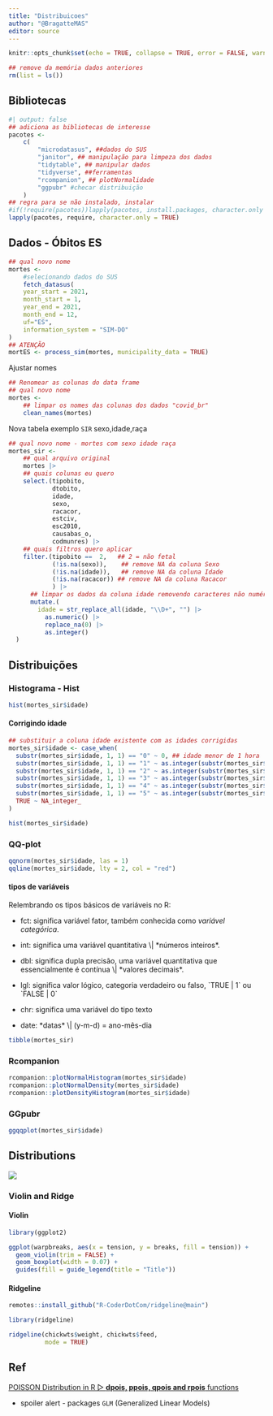 ```yaml
---
title: "Distribuicoes"
author: "@BragatteMAS"
editor: source
---
```


```r
knitr::opts_chunk$set(echo = TRUE, collapse = TRUE, error = FALSE, warning = FALSE, message = FALSE, results = 'asis')
```

```r
## remove da memória dados anteriores
rm(list = ls())
```

## Bibliotecas

```r
#| output: false
## adiciona as bibliotecas de interesse
pacotes <-
    c(
        "microdatasus", ##dados do SUS
        "janitor", ## manipulação para limpeza dos dados 
        "tidytable", ## manipular dados
        "tidyverse", ##ferramentas
        "rcompanion", ## plotNormalidade
        "ggpubr" #checar distribuição
    )
## regra para se não instalado, instalar
#if(!require(pacotes))lapply(pacotes, install.packages, character.only = FALSE)
lapply(pacotes, require, character.only = TRUE)
```

## Dados - Óbitos ES

```r
## qual novo nome 
mortes <- 
    #selecionando dados do SUS
    fetch_datasus(
    year_start = 2021,
    month_start = 1,
    year_end = 2021,
    month_end = 12,
    uf="ES",
    information_system = "SIM-DO"
)
## ATENÇÃO
mortES <- process_sim(mortes, municipality_data = TRUE)
```

Ajustar nomes

```r
## Renomear as colunas do data frame
## qual novo nome 
mortes <- 
    ## limpar os nomes das colunas dos dados "covid_br"
    clean_names(mortes)
```

Nova tabela exemplo `SIR` sexo,idade,raça

```r
## qual novo nome - mortes com sexo idade raça
mortes_sir <-
    ## qual arquivo original
    mortes |>
    ## quais colunas eu quero
    select.(tipobito,
            dtobito,
            idade,
            sexo,
            racacor,
            estciv,
            esc2010,
            causabas_o,
            codmunres) |>
    ## quais filtros quero aplicar
    filter.(tipobito ==  2,   ## 2 = não fetal
            (!is.na(sexo)),    ## remove NA da coluna Sexo
            (!is.na(idade)),   ## remove NA da coluna Idade
            (!is.na(racacor)) ## remove NA da coluna Racacor
            ) |> 
      ## limpar os dados da coluna idade removendo caracteres não numéricos
      mutate.(
        idade = str_replace_all(idade, "\\D+", "") |> 
          as.numeric() |> 
          replace_na(0) |> 
          as.integer()
  )
```

## Distribuições

### Histograma - Hist

```r
hist(mortes_sir$idade)
```

#### Corrigindo idade

```r
## substituir a coluna idade existente com as idades corrigidas
mortes_sir$idade <- case_when(
  substr(mortes_sir$idade, 1, 1) == "0" ~ 0, ## idade menor de 1 hora
  substr(mortes_sir$idade, 1, 1) == "1" ~ as.integer(substr(mortes_sir$idade, 2, 3)), ## horas
  substr(mortes_sir$idade, 1, 1) == "2" ~ as.integer(substr(mortes_sir$idade, 2, 3)), ## dias
  substr(mortes_sir$idade, 1, 1) == "3" ~ as.integer(substr(mortes_sir$idade, 2, 3)), ## meses
  substr(mortes_sir$idade, 1, 1) == "4" ~ as.integer(substr(mortes_sir$idade, 2, 3)), ## anos
  substr(mortes_sir$idade, 1, 1) == "5" ~ as.integer(substr(mortes_sir$idade, 2, 3))+100, ## anos (mais de 100 anos)
  TRUE ~ NA_integer_
)
```

```r
hist(mortes_sir$idade)
```

### QQ-plot

```r
qqnorm(mortes_sir$idade, las = 1)
qqline(mortes_sir$idade, lty = 2, col = "red")
```

#### tipos de variáveis

Relembrando os tipos básicos de variáveis no R:

-   fct: significa variável fator, também conhecida como *variável categórica*.

-   int: significa uma variável quantitativa \\\| \*números inteiros\*.

-   dbl: significa dupla precisão, uma variável quantitativa que essencialmente é contínua \\\| \*valores decimais\*.

-   lgl: significa valor lógico, categoria verdadeiro ou falso, \`TRUE \| 1\` ou \`FALSE \| 0\`

-   chr: significa uma variável do tipo texto

-   date: \*datas\* \\\| (y-m-d) = ano-mês-dia

```r
tibble(mortes_sir)
```

### Rcompanion

```r
rcompanion::plotNormalHistogram(mortes_sir$idade)
rcompanion::plotNormalDensity(mortes_sir$idade)
rcompanion::plotDensityHistogram(mortes_sir$idade)

```

### GGpubr

```r
ggqqplot(mortes_sir$idade)
```

## Distributions

![](images/Screenshot%202023-03-23%20at%2023.19.14.png)

### Violin and Ridge

#### Violin

```r
library(ggplot2)

ggplot(warpbreaks, aes(x = tension, y = breaks, fill = tension)) +
  geom_violin(trim = FALSE) + 
  geom_boxplot(width = 0.07) +
  guides(fill = guide_legend(title = "Title")) 
```

#### Ridgeline

```r
remotes::install_github("R-CoderDotCom/ridgeline@main")
```

```r
library(ridgeline)

ridgeline(chickwts$weight, chickwts$feed,
          mode = TRUE) 

```

## Ref

[POISSON Distribution in R ▷ **dpois, ppois, qpois and rpois** functions](https://r-coder.com/poisson-distribution-r/)

-   spoiler alert - packages `GLM` (Generalized Linear Models)
